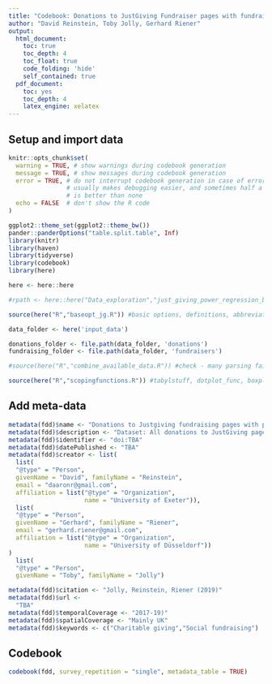 ```yaml
---
title: "Codebook: Donations to JustGiving Fundraiser pages with fundraiser info "
author: "David Reinstein, Toby Jolly, Gerhard Riener"
output:
  html_document:
    toc: true
    toc_depth: 4
    toc_float: true
    code_folding: 'hide'
    self_contained: true
  pdf_document:
    toc: yes
    toc_depth: 4
    latex_engine: xelatex
---
```


## Setup and import data 

```r

knitr::opts_chunk$set(
  warning = TRUE, # show warnings during codebook generation
  message = TRUE, # show messages during codebook generation
  error = TRUE, # do not interrupt codebook generation in case of errors,
                # usually makes debugging easier, and sometimes half a codebook
                # is better than none
  echo = FALSE  # don't show the R code
)

ggplot2::theme_set(ggplot2::theme_bw())
pander::panderOptions("table.split.table", Inf)
library(knitr)
library(haven)
library(tidyverse)
library(codebook)
library(here)

here <- here::here

#rpath <- here::here("Data_exploration","just_giving_power_regression_blocking_scoping")

source(here("R","baseopt_jg.R")) #basic options, definitions, abbreviations for functions

data_folder <- here('input_data')

donations_folder <- file.path(data_folder, 'donations')
fundraising_folder <- file.path(data_folder, 'fundraisers')

#source(here("R","combine_available_data.R")) #check - many parsing failures

source(here("R","scopingfunctions.R")) #tabylstuff, dotplot_func, boxplot_func, geom_mean, sidebyside, huxoptions

```

## Add meta-data

```r

metadata(fdd)$name <- "Donations to Justgiving fundraising pages with page info"
metadata(fdd)$description <- "Dataset: All donations to JustGiving pages pulled via API from 2017-19 for 'highly effective' charities; reduced to one row per donation, with info on fundraising pages too"
metadata(fdd)$identifier <- "doi:TBA"
metadata(fdd)$datePublished <- "TBA"
metadata(fdd)$creator <- list(
  list(
  "@type" = "Person",
  givenName = "David", familyName = "Reinstein",
  email = "daaronr@gmail.com",
  affiliation = list("@type" = "Organization",
                     name = "University of Exeter")),
  list(
  "@type" = "Person",
  givenName = "Gerhard", familyName = "Riener",
  email = "gerhard.riener@gmail.com",
  affiliation = list("@type" = "Organization",
                     name = "University of Düsseldorf"))
)
  list(
  "@type" = "Person",
  givenName = "Toby", familyName = "Jolly")

metadata(fdd)$citation <- "Jolly, Reinstein, Riener (2019)"
metadata(fdd)$url <-
  "TBA"
metadata(fdd)$temporalCoverage <- "2017-19)"
metadata(fdd)$spatialCoverage <- "Mainly UK"
metadata(fdd)$keywords <- c("Charitable giving","Social fundraising")

```

## Codebook

```r

codebook(fdd, survey_repetition = "single", metadata_table = TRUE)

```

